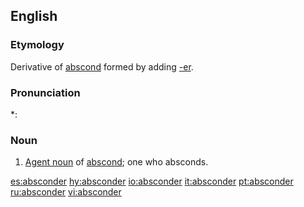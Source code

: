 ==English==

===Etymology===
Derivative of [[abscond]] formed by adding [[-er]].

===Pronunciation===
*: {{rhymes|ɒndə(r)}}

===Noun===
{{en-noun}}

# [[agent noun|Agent noun]] of [[abscond]]; one who absconds.

[[es:absconder]]
[[hy:absconder]]
[[io:absconder]]
[[it:absconder]]
[[pt:absconder]]
[[ru:absconder]]
[[vi:absconder]]